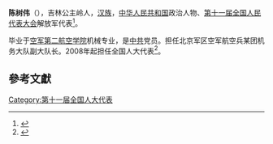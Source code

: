 '''陈树伟'''（{{bd|1976年||}}），吉林公主岭人，[[汉族|汉族]]，[[中华人民共和国|中华人民共和国]]政治人物、[[第十一届全国人民代表大会|第十一届全国人民代表大会]]解放军代表<ref>{{cite web|author=新华网|title=第十一届全国人大代表|url=http://news.xinhuanet.com/ziliao/2008-03/03/content_7708230.htm?node=36628|publisher=新华网|accessdate=2014-01-07|archive-date=2014-01-10|archive-url=https://web.archive.org/web/20140110211415/http://news.xinhuanet.com/ziliao/2008-03/03/content_7708230.htm?node=36628|dead-url=no}}</ref>。

毕业于[[空军第二航空学院|空军第二航空学院]]机械专业，是[[中共|中共]]党员。担任北京军区空军航空兵某团机务大队副大队长。2008年起担任全国人大代表<ref>{{cite news|title=全国人大代表信息-陈树伟|url= http://210.82.31.1:8084/delegate/viewDelegate.action?dbid=112879|accessdate=2013-04-05|newspaper=全国人大网|archive-url=https://web.archive.org/web/20190426022935/http://www.npc.gov.cn/delegate/viewDelegate.action?dbid=112879|archive-date=2019-04-26|dead-url=yes}}</ref>。

==參考文獻==
{{reflist}}
[[Category:第十一届全国人大代表|Category:第十一届全国人大代表]]